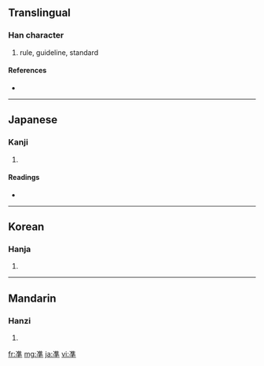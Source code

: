{{also|準}}
==Translingual==

===Han character===
{{Han char|rn=15|rad=冫|as=10|sn=12|four=|canj=戈土十 (IGJ)}}

# rule, guideline, standard

====References====
* {{Han ref|kx=0133.211|dkj=01695|hdz=10300.040|uh=51D6|ud=20950}}

----

==Japanese==

===Kanji===
{{ja-kanji|grade=|rs=冫10}}

# {{defn|Japanese}}

====Readings====
* {{ja-readings|on=[[じゅん]] (jun), [[せつ]] (setsu)|kun=[[ひとしい]] (hitoshii), [[みずもり]] (mizumori), [[のり]] (nori)}}

----

==Korean==

===Hanja===
{{ko-hanja|hangeul=준|rv=jun|mr=chun}}

# {{defn|Korean}}

----

==Mandarin==

===Hanzi===
{{cmn-hanzi|pin=[[zhuěn]] ([[zhuen3]])|wg=<sup>3</sup>}}

# {{defn|Mandarin}}

[[fr:凖]]
[[mg:凖]]
[[ja:凖]]
[[vi:凖]]